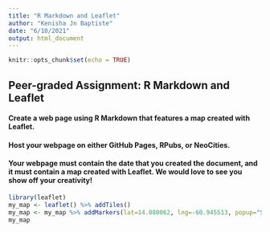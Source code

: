 ---
title: "R Markdown and Leaflet"
author: "Kenisha Jn Baptiste"
date: "6/10/2021"
output: html_document
---

```{r setup, include=FALSE}
knitr::opts_chunk$set(echo = TRUE)
```

## Peer-graded Assignment: R Markdown and Leaflet


#### Create a web page using R Markdown that features a map created with Leaflet.

#### Host your webpage on either GitHub Pages, RPubs, or NeoCities.

#### Your webpage must contain the date that you created the document, and it must contain a map created with Leaflet. We would love to see you show off your creativity!

```{r leaflet, echo=True}
library(leaflet)
my_map <- leaflet() %>% addTiles()
my_map <- my_map %>% addMarkers(lat=14.080062, lng=-60.945513, popup="Shawarma")
my_map
```
